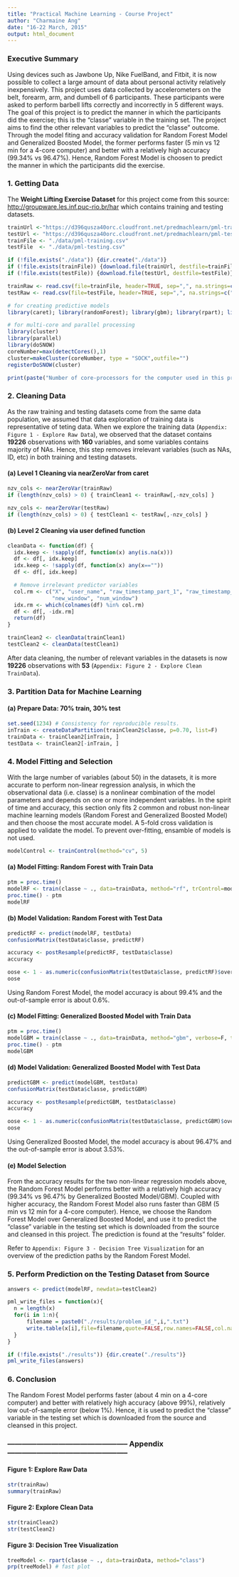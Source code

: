 ```yaml
---
title: "Practical Machine Learning - Course Project"
author: "Charmaine Ang"
date: "16-22 March, 2015"
output: html_document
---
```


### Executive Summary

Using devices such as Jawbone Up, Nike FuelBand, and Fitbit, it is now possible to collect a large amount of data about personal activity relatively inexpensively. This project uses data collected by accelerometers on the belt, forearm, arm, and dumbell of 6 participants. These participants were asked to perform barbell lifts correctly and incorrectly in 5 different ways. The goal of this project is to predict the manner in which the participants did the exercise; this is the "classe" variable in the training set. The project aims to find the other relevant variables to predict the "classe" outcome. Through the model fiting and accuracy validation for Random Forest Model and Generalized Boosted Model, the former performs faster (5 min vs 12 min for a 4-core computer) and better with a relatively high accuracy (99.34% vs 96.47%). Hence, Random Forest Model is choosen  to predict the manner in which the participants did the exercise. 

### 1. Getting Data

The **Weight Lifting Exercise Dataset** for this project come from this source: <http://groupware.les.inf.puc-rio.br/har> which contains training and testing datasets.

```r
trainUrl <-"https://d396qusza40orc.cloudfront.net/predmachlearn/pml-training.csv" # Training Dataset
testUrl <- "https://d396qusza40orc.cloudfront.net/predmachlearn/pml-testing.csv"  # Testing Dataset
trainFile <- "./data/pml-training.csv"
testFile  <- "./data/pml-testing.csv"

if (!file.exists("./data")) {dir.create("./data")}
if (!file.exists(trainFile)) {download.file(trainUrl, destfile=trainFile)}
if (!file.exists(testFile)) {download.file(testUrl, destfile=testFile)}

trainRaw <- read.csv(file=trainFile, header=TRUE, sep=",", na.strings=c("NA","#DIV/0!",""))
testRaw <- read.csv(file=testFile, header=TRUE, sep=",", na.strings=c("NA","#DIV/0!",""))
```

```r
# for creating predictive models
library(caret); library(randomForest); library(gbm); library(rpart); library(rpart.plot)

# for multi-core and parallel processing
library(cluster)
library(parallel)
library(doSNOW)
coreNumber=max(detectCores(),1)
cluster=makeCluster(coreNumber, type = "SOCK",outfile="")
registerDoSNOW(cluster)
```

```r
print(paste("Number of core-processors for the computer used in this project: ", coreNumber))
```

### 2. Cleaning Data
As the raw training and testing datasets come from the same data population, we assumed that data exploration of training data is representative of teting data. When we explore the training data (`Appendix: Figure 1 - Explore Raw Data`), we observed that the dataset contains **19226** observations with **160** variables, and some variables contains majority of NAs. Hence, this step removes irrelevant variables (such as NAs, ID, etc) in both training and testing datasets.

#### (a) Level 1 Cleaning via nearZeroVar from caret
```r
nzv_cols <- nearZeroVar(trainRaw)
if (length(nzv_cols) > 0) { trainClean1 <- trainRaw[,-nzv_cols] }

nzv_cols <- nearZeroVar(testRaw)
if (length(nzv_cols) > 0) { testClean1 <- testRaw[,-nzv_cols] }
```

#### (b) Level 2 Cleaning via user defined function
```r
cleanData <- function(df) {
  idx.keep <- !sapply(df, function(x) any(is.na(x)))
  df <- df[, idx.keep]
  idx.keep <- !sapply(df, function(x) any(x==""))
  df <- df[, idx.keep]

  # Remove irrelevant predictor variables
  col.rm <- c("X", "user_name", "raw_timestamp_part_1", "raw_timestamp_part_2", "cvtd_timestamp",
              "new_window", "num_window")
  idx.rm <- which(colnames(df) %in% col.rm)
  df <- df[, -idx.rm]
  return(df)
}

trainClean2 <- cleanData(trainClean1)
testClean2 <- cleanData(testClean1)
```

After data cleaning, the number of relevant variables in the datasets is now **19226** observations with **53** (`Appendix: Figure 2 - Explore Clean TrainData`).
   
### 3. Partition Data for Machine Learning
#### (a) Prepare Data: 70% train, 30% test
```r
set.seed(1234) # Consistency for reproducible results.
inTrain <- createDataPartition(trainClean2$classe, p=0.70, list=F)
trainData <- trainClean2[inTrain, ]
testData <- trainClean2[-inTrain, ]
```

### 4. Model Fitting and Selection
With the large number of variables (about 50) in the datasets, it is more accurate to perform non-linear regression analysis, in which the observational data (i.e. classe) is a nonlinear combination of the model parameters and depends on one or more independent variables. In the spirit of time and accuracy, this section only fits 2 common and robust non-linear machine learning models (Random Forest and Generalized Boosted Model) and then choose the most accurate model. A 5-fold cross validation is applied to validate the model. To prevent over-fitting, ensamble of models is not used.

```r
modelControl <- trainControl(method="cv", 5)
```

#### (a) Model Fitting: Random Forest with Train Data
```r
ptm = proc.time()
modelRF <- train(classe ~ ., data=trainData, method="rf", trControl=modelControl, ntree=100)
proc.time() - ptm
modelRF
```

#### (b) Model Validation: Random Forest with Test Data
```r
predictRF <- predict(modelRF, testData)
confusionMatrix(testData$classe, predictRF)

accuracy <- postResample(predictRF, testData$classe)
accuracy

oose <- 1 - as.numeric(confusionMatrix(testData$classe, predictRF)$overall[1]) # out-of-sample error
oose
```

Using Random Forest Model, the model accuracy is about 99.4% and the out-of-sample error is about 0.6%. 

#### (c) Model Fitting: Generalized Boosted Model with Train Data
```r
ptm = proc.time()
modelGBM = train(classe ~ ., data=trainData, method="gbm", verbose=F, trControl=modelControl) 
proc.time() - ptm
modelGBM
```

#### (d) Model Validation: Generalized Boosted Model with Test Data
```r
predictGBM <- predict(modelGBM, testData)
confusionMatrix(testData$classe, predictGBM)

accuracy <- postResample(predictGBM, testData$classe)
accuracy

oose <- 1 - as.numeric(confusionMatrix(testData$classe, predictGBM)$overall[1]) # out-of-sample error
oose
```

Using Generalized Boosted Model, the model accuracy is about 96.47% and the out-of-sample error is about 3.53%. 

#### (e) Model Selection
From the accuracy results for the two non-linear regression models above, the Random Forest Model performs better with a relatively high accuracy (99.34% vs 96.47% by Generalized Boosted Model/GBM). Coupled with higher accuracy, the Random Forest Model also runs faster than GBM (5 min vs 12 min for a 4-core computer). Hence, we choose the Random Forest Model over Generalized Boosted Model, and use it to predict the "classe" variable in the testing set which is downloaded from the source and cleansed in this project. The prediction is found at the "results" folder.

Refer to `Appendix: Figure 3 - Decision Tree Visualization` for an overview of the prediction paths by the Random Forest Model. 

### 5. Perform Prediction on the Testing Dataset from Source
```r
answers <- predict(modelRF, newdata=testClean2)

pml_write_files = function(x){
  n = length(x)
  for(i in 1:n){
      filename = paste0("./results/problem_id_",i,".txt")
      write.table(x[i],file=filename,quote=FALSE,row.names=FALSE,col.names=FALSE)
  }
}

if (!file.exists("./results")) {dir.create("./results")}
pml_write_files(answers)
```

### 6. Conclusion

The Random Forest Model performs faster (about 4 min on a 4-core computer) and better with relatively high accuracy (above 99%), relatively low out-of-sample error (below 1%). Hence, it is used to predict the "classe" variable in the testing set which is downloaded from the source and cleansed in this project.

### -------------------------------------------------- Appendix --------------------------------------------------
#### Figure 1: Explore Raw Data
```r
str(trainRaw)
summary(trainRaw)
```

#### Figure 2: Explore Clean Data
```r
str(trainClean2)
str(testClean2)
```

#### Figure 3: Decision Tree Visualization
```r
treeModel <- rpart(classe ~ ., data=trainData, method="class")
prp(treeModel) # fast plot
```
